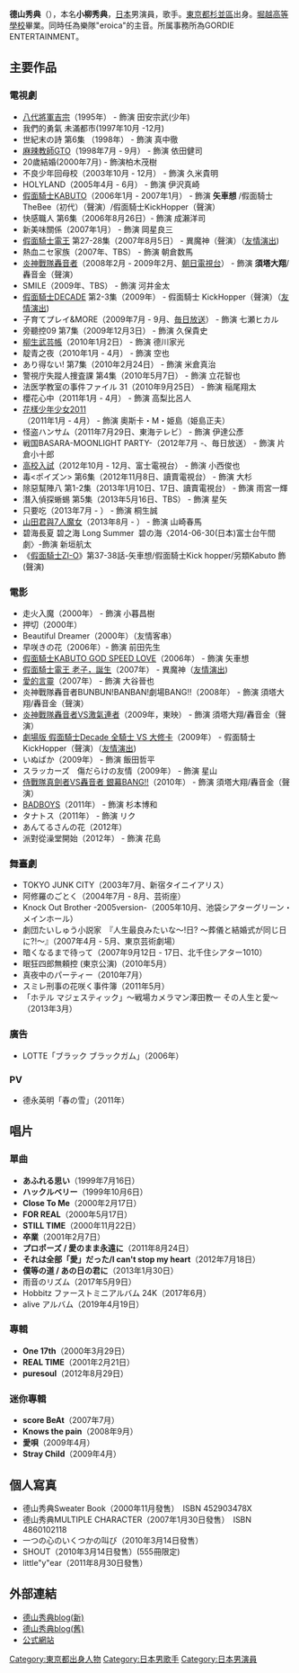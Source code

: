 {{blpunsourced|time=2019-07-02}}
{{japanese|japanese=徳山 秀典|kana=とくやま ひでのり|romaji=Tokuyama Hidenori}}

'''德山秀典'''（{{bd|1982年|1月30日||}}），本名'''小柳秀典'''，[[日本|日本]]男演員，歌手。[[東京都|東京都]][[杉並區|杉並區]]出身。[[堀越高等學校|堀越高等學校]]畢業。同時任為樂隊"eroica"的主音。所属事務所為GORDIE ENTERTAINMENT。

==主要作品==
===電視劇===
* [[八代將軍吉宗|八代將軍吉宗]]（1995年） - 飾演 田安宗武(少年)
* 我們的勇氣 未滿都市(1997年10月 -12月)
* 世紀末の詩 第6集 （1998年） - 飾演 真中徹 
* [[麻辣教師GTO|麻辣教師GTO]]（1998年7月 - 9月） - 飾演 依田健司
* 20歲結婚(2000年7月) - 飾演柏木茂樹
* 不良少年回母校（2003年10月 - 12月） - 飾演 久米貴明 
* HOLYLAND（2005年4月 - 6月） - 飾演 伊沢真崎 
* [[假面騎士KABUTO|假面騎士KABUTO]]（2006年1月 - 2007年1月） - 飾演 '''矢車想''' /假面騎士TheBee（初代）（聲演）/假面騎士KickHopper（聲演）
* 快感職人 第6集（2006年8月26日）- 飾演 成瀨洋司
* 新美味關係（2007年1月） - 飾演 岡星良三
* [[假面騎士電王|假面騎士電王]] 第27-28集（2007年8月5日） - 異魔神（聲演）（[[友情演出|友情演出]])
* 熱血ニセ家族（2007年、TBS） - 飾演 朝倉数馬
* [[炎神戰隊轟音者|炎神戰隊轟音者]]（2008年2月 - 2009年2月、[[朝日電視台|朝日電視台]]） - 飾演 '''須塔大翔'''/轟音金（聲演）
* SMILE（2009年、TBS） - 飾演 河井金太
* [[假面騎士DECADE|假面騎士DECADE]] 第2-3集（2009年） - 假面騎士 KickHopper（聲演）（[[友情演出|友情演出]])
* 子育てプレイ&MORE（2009年7月 - 9月、[[毎日放送|毎日放送]]） - 飾演 七瀬ヒカル
* 旁聽控09 第7集（2009年12月3日） - 飾演 久保貴史
* [[柳生武芸帳|柳生武芸帳]]（2010年1月2日） - 飾演 德川家光
* 靛青之夜（2010年1月 - 4月） - 飾演 空也
* あり得ない!  第7集（2010年2月24日） - 飾演 米倉真治
* 警視庁失蹤人捜査課 第4集（2010年5月7日） - 飾演 立花智也
* 法医学教室の事件ファイル 31（2010年9月25日） - 飾演 稲尾翔太
* 櫻花心中（2011年1月 - 4月） - 飾演 高梨比呂人
* [[花樣少年少女_(2011年電視劇)|花樣少年少女2011]]（2011年1月 - 4月） - 飾演 奧斯卡・M・姫島（姫島正夫）
* 怪盗ハンサム（2011年7月29日、東海テレビ） - 飾演 伊達公彥
* 戦国BASARA-MOONLIGHT PARTY-（2012年7月 -、毎日放送） - 飾演 片倉小十郎
* [[高校入試|高校入試]]（2012年10月 - 12月、富士電視台） - 飾演 小西俊也
* 毒<ポイズン> 第6集（2012年11月8日、讀賣電視台） - 飾演 大杉
* 除惡幫陣八 第1-2集（2013年1月10日、17日、讀賣電視台） - 飾演 雨宮一輝
* 潛入偵探蜥蜴 第5集（2013年5月16日、TBS） - 飾演 星矢
* 只要吃（2013年7月 - ） - 飾演 桐生誠
* [[山田君與7人魔女_(電視劇)|山田君與7人魔女]]（2013年8月 - ） - 飾演 山崎春馬
* 碧海長夏 碧之海 Long Summer  碧の海〈2014-06-30(日本)富士台午間劇〉-飾演 新垣航太
* 《[[假面騎士ZI-O|假面騎士ZI-O]]》第37-38話-矢車想/假面騎士Kick hopper/另類Kabuto 飾 (聲演)

===電影===
* 走火入魔（2000年） - 飾演 小暮昌樹
* 押切（2000年）
* Beautiful Dreamer（2000年）（友情客串）
* 早咲きの花（2006年）- 飾演 前田先生
* [[假面騎士KABUTO_GOD_SPEED_LOVE|假面騎士KABUTO GOD SPEED LOVE]]（2006年） - 飾演 矢車想
* [[假面騎士電王_老子，誕生|假面騎士電王 老子，誕生]]（2007年） - 異魔神（[[友情演出|友情演出]])
* [[愛的言靈_(漫畫)|愛的言靈]]（2007年） - 飾演 大谷晉也
* 炎神戰隊轟音者BUNBUN!BANBAN!劇場BANG!!（2008年）  - 飾演 須塔大翔/轟音金（聲演）
* [[炎神戰隊轟音者VS激氣連者|炎神戰隊轟音者VS激氣連者]]（2009年，東映） - 飾演 須塔大翔/轟音金（聲演）
* [[劇場版_假面騎士Decade_全騎士_VS_大修卡|劇場版 假面騎士Decade 全騎士 VS 大修卡]]（2009年） - 假面騎士 KickHopper（聲演）（[[友情演出|友情演出]])
* いぬばか（2009年） - 飾演 飯田哲平
* スラッカーズ　傷だらけの友情（2009年） - 飾演 星山
* [[侍戰隊真劍者VS轟音者_銀幕BANG!!|侍戰隊真劍者VS轟音者 銀幕BANG!!]]（2010年） - 飾演 須塔大翔/轟音金（聲演）
* [[BADBOYS|BADBOYS]]（2011年） - 飾演 杉本博和
* タナトス（2011年） - 飾演 リク
* あんてるさんの花（2012年）
* 派對從澡堂開始（2012年） - 飾演 花島

===舞臺劇===
* TOKYO JUNK CITY（2003年7月、新宿タイニイアリス） 
* 阿修羅のごとく（2004年7月 - 8月、芸術座）
* Knock Out Brother -2005version-（2005年10月、池袋シアターグリーン・メインホール） 
* 劇団たいしゅう小説家　『人生最良みたいな〜!日? 〜葬儀と結婚式が同じ日に?!〜』（2007年4月 - 5月、東京芸術劇場） 
* 暗くなるまで待って（2007年9月12日 - 17日、北千住シアター1010） 
* 眠狂四郎無頼控 (東京公演)（2010年5月）
* 真夜中のパーティー（2010年7月）
* スミレ刑事の花咲く事件簿（2011年5月）
* 「ホテル マジェスティック」～戦場カメラマン澤田教一 その人生と愛～（2013年3月）

===廣告===
* LOTTE「ブラック ブラックガム」（2006年）

===PV===
* 德永英明「春の雪」（2011年）

==唱片==
===單曲===
* '''あふれる思い'''（1999年7月16日）
* '''ハックルベリー'''（1999年10月6日）
* '''Close To Me'''（2000年2月17日）
* '''FOR REAL'''（2000年5月17日）
* '''STILL TIME'''（2000年11月22日）
* '''卒業'''（2001年2月7日）
* '''プロポーズ / 愛のまま永遠に'''（2011年8月24日）
* '''それは全部「愛」だった/I can't stop my heart'''（2012年7月18日）
*'''僕等の道 / あの日の君に'''（2013年1月30日）
*雨音のリズム（2017年5月9日）
*Hobbitz ファーストミニアルバム 24K（2017年6月）
*alive アルバム（2019年4月19日）

===專輯===
* '''One 17th'''（2000年3月29日）
* '''REAL TIME'''（2001年2月21日）
* '''puresoul'''（2012年8月29日）

===迷你專輯===
* '''score BeAt'''（2007年7月）
* '''Knows the pain'''（2008年9月）
* '''愛唄'''（2009年4月）
* '''Stray Child'''（2009年4月）

==個人寫真==
* 德山秀典Sweater Book（2000年11月發售）　ISBN 452903478X
* 德山秀典MULTIPLE CHARACTER（2007年1月30日發售）　ISBN 4860102118
* 一つの心のいくつかの叫び（2010年3月14日發售）
* SHOUT（2010年3月14日發售）(555冊限定)
* little"y"ear（2011年8月30日發售）

==外部連結==
* [https://web.archive.org/web/20090420134342/http://ameblo.jp/hide-tokuyama/ 德山秀典blog(新)]
* [http://yaplog.jp/hide-tokuyama/ 德山秀典blog(舊)] {{Wayback|url=http://yaplog.jp/hide-tokuyama/ |date=20181201110600 }}
* [https://web.archive.org/web/20090419040424/http://tokuyama-hidenori.jp/index.html 公式網站]

{{start box}}
{{succession box|[[堀秀行|堀秀行]](聲演)<br />（[[轟轟戰隊冒險者|轟轟戰隊冒險者]]）|[[相馬圭祐|相馬圭祐]]<br />（[[侍戰隊真劍者|侍戰隊真劍者]]）|日本[[超級戰隊系列|超級戰隊系列]]金色戰士演員<br />[[炎神戰隊轟音者|炎神戰隊轟音者]]|2008年2月17日-2009年2月8日}}
{{end box}}

{{normdaten}}
{{DEFAULTSORT:Tokuyama Hidenori}}
[[Category:東京都出身人物|Category:東京都出身人物]]
[[Category:日本男歌手|Category:日本男歌手]]
[[Category:日本男演員|Category:日本男演員]]